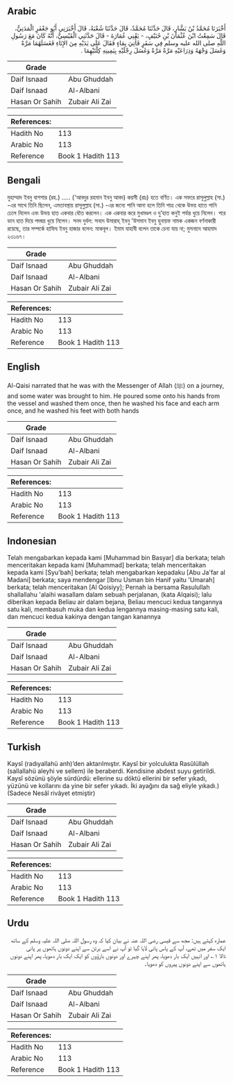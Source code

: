 ## Arabic


<div dir="rtl" lang="ar" style={{fontSize:'larger',backgroundColor:'#f8f9fa',padding:20}}>
أَخْبَرَنَا مُحَمَّدُ بْنُ بَشَّارٍ، قَالَ حَدَّثَنَا مُحَمَّدٌ، قَالَ حَدَّثَنَا شُعْبَةُ، قَالَ أَخْبَرَنِي أَبُو جَعْفَرٍ الْمَدَنِيُّ، قَالَ سَمِعْتُ ابْنَ عُثْمَانَ بْنِ حُنَيْفٍ، - يَعْنِي عُمَارَةَ - قَالَ حَدَّثَنِي الْقَيْسِيُّ، أَنَّهُ كَانَ مَعَ رَسُولِ اللَّهِ صلى الله عليه وسلم فِي سَفَرٍ فَأُتِيَ بِمَاءٍ فَقَالَ عَلَى يَدَيْهِ مِنَ الإِنَاءِ فَغَسَلَهُمَا مَرَّةً وَغَسَلَ وَجْهَهُ وَذِرَاعَيْهِ مَرَّةً مَرَّةً وَغَسَلَ رِجْلَيْهِ بِيَمِينِهِ كِلْتَيْهِمَا ‏.‏
</div>
<div style={{backgroundColor:'#f8f9fa',padding:20, marginBottom: 10}}><table> <thead> <tr> <th>Grade</th> <th></th> </tr> </thead> <tbody> <tr><td>Daif Isnaad</td><td>Abu Ghuddah</td></tr><tr><td>Daif Isnaad</td><td>Al-Albani</td></tr><tr><td>Hasan Or Sahih</td><td>Zubair Ali Zai</td></tr></tbody></table><table> <thead> <tr> <th>References:</th> <th></th> </tr> </thead> <tbody><tr><td>Hadith No</td><td>113</td></tr><tr><td>Arabic No</td><td>113</td></tr><tr><td>Reference</td><td>Book 1 Hadith 113</td></tr></tbody></table></div>

## Bengali


<div dir="ltr" lang="bn" style={{fontSize:'larger',backgroundColor:'#f8f9fa',padding:20}}>
মুহাম্মাদ ইবনু বাশশার (রহ.) ..... ('আবদুর রহমান ইবনু আবদ) কয়সী (রাঃ) হতে বর্ণিত। এক সফরে রাসূলুল্লাহ (সা.) -এর সাথে তিনি ছিলেন, এমতাবস্থায় রাসূলুল্লাহ (সা.) -এর জন্যে পানি আনা হলে তিনি পাত্র থেকে উভয় হাতে পানি ঢেলে নিলেন এবং উভয় হাত একবার ধৌত করলেন। এক একবার করে মুখমণ্ডল ও দু’হাত কনুই পর্যন্ত ধুয়ে নিলেন। পরে ডান হাত দিয়ে পদদ্বয় ধুয়ে নিলেন। সনদ দুর্বল: সনদে উমারাহ্ ইবনু 'উসমান ইবনু হুনায়ফ নামক একজন বর্ণনাকারী রয়েছে, তার সম্পর্কে হাফিয ইবনু হাজার বলেন: মাকবূল। ইমাম যাহাবী বলেন তাকে চেনা যায় না; মুসনাদে আহমাদ ২৩১৬৭।
</div>
<div style={{backgroundColor:'#f8f9fa',padding:20, marginBottom: 10}}><table> <thead> <tr> <th>Grade</th> <th></th> </tr> </thead> <tbody> <tr><td>Daif Isnaad</td><td>Abu Ghuddah</td></tr><tr><td>Daif Isnaad</td><td>Al-Albani</td></tr><tr><td>Hasan Or Sahih</td><td>Zubair Ali Zai</td></tr></tbody></table><table> <thead> <tr> <th>References:</th> <th></th> </tr> </thead> <tbody><tr><td>Hadith No</td><td>113</td></tr><tr><td>Arabic No</td><td>113</td></tr><tr><td>Reference</td><td>Book 1 Hadith 113</td></tr></tbody></table></div>

## English


<div dir="ltr" lang="en" style={{fontSize:'larger',backgroundColor:'#f8f9fa',padding:20}}>
Al-Qaisi narrated that he was with the Messenger of Allah (ﷺ) on a journey, and some water was brought to him. He poured some onto his hands from the vessel and washed them once, then he washed his face and each arm once, and he washed his feet with both hands
</div>
<div style={{backgroundColor:'#f8f9fa',padding:20, marginBottom: 10}}><table> <thead> <tr> <th>Grade</th> <th></th> </tr> </thead> <tbody> <tr><td>Daif Isnaad</td><td>Abu Ghuddah</td></tr><tr><td>Daif Isnaad</td><td>Al-Albani</td></tr><tr><td>Hasan Or Sahih</td><td>Zubair Ali Zai</td></tr></tbody></table><table> <thead> <tr> <th>References:</th> <th></th> </tr> </thead> <tbody><tr><td>Hadith No</td><td>113</td></tr><tr><td>Arabic No</td><td>113</td></tr><tr><td>Reference</td><td>Book 1 Hadith 113</td></tr></tbody></table></div>

## Indonesian


<div dir="ltr" lang="id" style={{fontSize:'larger',backgroundColor:'#f8f9fa',padding:20}}>
Telah mengabarkan kepada kami [Muhammad bin Basyar] dia berkata; telah menceritakan kepada kami [Muhammad] berkata; telah menceritakan kepada kami [Syu'bah] berkata; telah mengabarkan kepadaku [Abu Ja'far al Madani] berkata; saya mendengar [Ibnu Usman bin Hanif yaitu 'Umarah] berkata; telah menceritakan [Al Qoisiyy]; Pernah ia bersama Rasulullah shallallahu 'alaihi wasallam dalam sebuah perjalanan, (kata Alqaisi); lalu diberikan kepada Beliau air dalam bejana, Beliau mencuci kedua tangannya satu kali, membasuh muka dan kedua lengannya masing-masing satu kali, dan mencuci kedua kakinya dengan tangan kanannya
</div>
<div style={{backgroundColor:'#f8f9fa',padding:20, marginBottom: 10}}><table> <thead> <tr> <th>Grade</th> <th></th> </tr> </thead> <tbody> <tr><td>Daif Isnaad</td><td>Abu Ghuddah</td></tr><tr><td>Daif Isnaad</td><td>Al-Albani</td></tr><tr><td>Hasan Or Sahih</td><td>Zubair Ali Zai</td></tr></tbody></table><table> <thead> <tr> <th>References:</th> <th></th> </tr> </thead> <tbody><tr><td>Hadith No</td><td>113</td></tr><tr><td>Arabic No</td><td>113</td></tr><tr><td>Reference</td><td>Book 1 Hadith 113</td></tr></tbody></table></div>

## Turkish


<div dir="ltr" lang="tr" style={{fontSize:'larger',backgroundColor:'#f8f9fa',padding:20}}>
Kaysî (radıyallahü anh)’den aktarılmıştır. Kaysî bir yolculukta Rasûlüllah (sallallahü aleyhi ve sellem) ile beraberdi. Kendisine abdest suyu getirildi. Kaysî sözünü şöyle sürdürdü: ellerine su döktü ellerini bir sefer yıkadı, yüzünü ve kollarını da yine bir sefer yıkadı. İki ayağını da sağ eliyle yıkadı.) (Sadece Nesâî rivâyet etmiştir)
</div>
<div style={{backgroundColor:'#f8f9fa',padding:20, marginBottom: 10}}><table> <thead> <tr> <th>Grade</th> <th></th> </tr> </thead> <tbody> <tr><td>Daif Isnaad</td><td>Abu Ghuddah</td></tr><tr><td>Daif Isnaad</td><td>Al-Albani</td></tr><tr><td>Hasan Or Sahih</td><td>Zubair Ali Zai</td></tr></tbody></table><table> <thead> <tr> <th>References:</th> <th></th> </tr> </thead> <tbody><tr><td>Hadith No</td><td>113</td></tr><tr><td>Arabic No</td><td>113</td></tr><tr><td>Reference</td><td>Book 1 Hadith 113</td></tr></tbody></table></div>

## Urdu


<div dir="rtl" lang="ur" style={{fontSize:'larger',backgroundColor:'#f8f9fa',padding:20}}>
عمارہ کہتے ہیں: مجھ سے قیسی رضی اللہ عنہ نے بیان کیا کہ وہ رسول اللہ صلی اللہ علیہ وسلم کے ساتھ ایک سفر میں تھے، آپ کے پاس پانی لایا گیا تو آپ نے اسے برتن سے اپنے دونوں ہاتھوں پر پانی ڈالا ۱؎ اور انہیں ایک بار دھویا، پھر اپنے چہرے اور دونوں بازؤوں کو ایک ایک بار دھویا، پھر اپنے دونوں ہاتھوں سے اپنے دونوں پیروں کو دھویا۔
</div>
<div style={{backgroundColor:'#f8f9fa',padding:20, marginBottom: 10}}><table> <thead> <tr> <th>Grade</th> <th></th> </tr> </thead> <tbody> <tr><td>Daif Isnaad</td><td>Abu Ghuddah</td></tr><tr><td>Daif Isnaad</td><td>Al-Albani</td></tr><tr><td>Hasan Or Sahih</td><td>Zubair Ali Zai</td></tr></tbody></table><table> <thead> <tr> <th>References:</th> <th></th> </tr> </thead> <tbody><tr><td>Hadith No</td><td>113</td></tr><tr><td>Arabic No</td><td>113</td></tr><tr><td>Reference</td><td>Book 1 Hadith 113</td></tr></tbody></table></div>
